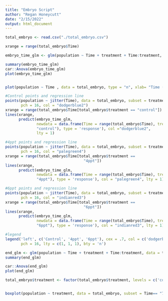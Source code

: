 ```yaml
---
title: "Embryo Script"
author: "Regan Honeycutt"
date: "2/15/2022"
output: html_document
---
```


```R

total_embryo <- read.csv("./total_embryo.csv")


```




```R


xrange = range(total_embryo$Time)

embryo_time_glm <- glm(population ~ Time + treatment + Time:treatment, data = total_embryo, family = "poisson")

summary(embryo_time_glm)
car::Anova(embryo_time_glm)
plot(embryo_time_glm)


plot(population ~ Time , data = total_embryo, type = "n", xlab= "Time (Days)", ylab = "Population Size", xlim = range(total_embryo$Time), ylim = range(total_embryo$population))

#Control points and regression line
points(population ~ jitter(Time), data = total_embryo, subset = treatment == "control",
       pch = 16, col = "dodgerblue2")
xrange = range(total_embryo$Time[total_embryo$treatment == "control"])
lines(xrange,
      predict(embryo_time_glm,
              newdata = data.frame(Time = range(total_embryo$Time), treatment =
              "control"), type = 'response'), col ="dodgerblue2",
              lty = 1)

#4ppt points and regression line
points(population ~ jitter(Time), data = total_embryo, subset = treatment == "4ppt",
       pch = 16, col = "palegreen4")
xrange = range(total_embryo$Time[total_embryo$treatment ==
                                   "4ppt"])
lines(xrange,
      predict(embryo_time_glm,
              newdata = data.frame(Time = range(total_embryo$Time), treatment =
              "4ppt"), type = 'response'), col = "palegreen4", lty = 1)

#6ppt points and regression line
points(population ~ jitter(Time), data = total_embryo, subset = treatment == "6ppt",
       pch = 16, col = "indianred3")
xrange = range(total_embryo$Time[total_embryo$treatment ==
                                   "6ppt"])
lines(xrange,
      predict(embryo_time_glm,
              newdata = data.frame(Time = range(total_embryo$Time), treatment =
              "6ppt"), type = 'response'), col = "indianred3", lty = 1)

#legend
legend('left', c('Control', '4ppt', '6ppt'), cex = .7, col = c('dodgerblue2', 'palegreen3', 'indianred3'), 
       pch = 16, lty = c(1, 1, 1), bty = 'n')

```
```R

end_glm <- glm(population ~ Time + treatment + Time:treatment, data = total_embryo, subset = Time == "7", family = "poisson")
summary(end_glm)

car::Anova(end_glm)
plot(end_glm)

total_embryo$treatment <- factor(total_embryo$treatment, levels = c('control', '4ppt', '6ppt'))


boxplot(population ~ treatment, data = total_embryo, subset = Time== "7", xlab = "Treatment", ylab = "Population Size", col = c('dodgerblue2', 'palegreen3', 'indianred3'))


```
